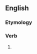 ==English==

===Etymology===
{{suffix|en|remember|eth|nocat=1}}

===Verb===
{{head|en|verb form}}

# {{en-archaic third-person singular of|remember}}